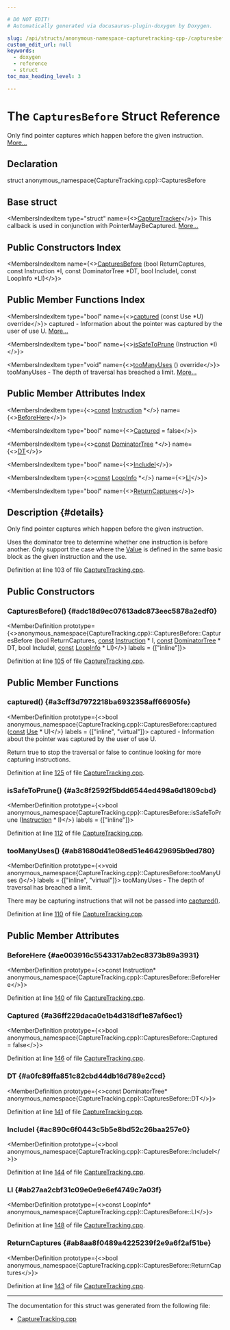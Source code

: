 ```yaml
---

# DO NOT EDIT!
# Automatically generated via docusaurus-plugin-doxygen by Doxygen.

slug: /api/structs/anonymous-namespace-capturetracking-cpp-/capturesbefore
custom_edit_url: null
keywords:
  - doxygen
  - reference
  - struct
toc_max_heading_level: 3

---
```





# The `CapturesBefore` Struct Reference

<DoxygenPage pluginConfig={pluginConfig}>

Only find pointer captures which happen before the given instruction. <a href="#details">More...</a>

## Declaration

<CodeBlock>struct anonymous_namespace{CaptureTracking.cpp}::CapturesBefore</CodeBlock>

## Base struct

<MembersIndex>

<MembersIndexItem
  type="struct"
  name={<><a href="/docs/api/structs/llvm/capturetracker">CaptureTracker</a></>}>
This callback is used in conjunction with PointerMayBeCaptured. <a href="/docs/api/structs/llvm/capturetracker/#details">More...</a>
</MembersIndexItem>

</MembersIndex>

## Public Constructors Index

<MembersIndex>

<MembersIndexItem
  name={<><a href="#adc18d9ec07613adc873eec5878a2edf0">CapturesBefore</a> (bool ReturnCaptures, const Instruction &#42;I, const DominatorTree &#42;DT, bool IncludeI, const LoopInfo &#42;LI)</>}>
</MembersIndexItem>

</MembersIndex>

## Public Member Functions Index

<MembersIndex>

<MembersIndexItem
  type="bool"
  name={<><a href="#a3cff3d7972218ba6932358aff66905fe">captured</a> (const Use &#42;U) override</>}>
captured - Information about the pointer was captured by the user of use U. <a href="#a3cff3d7972218ba6932358aff66905fe">More...</a>
</MembersIndexItem>

<MembersIndexItem
  type="bool"
  name={<><a href="#a3c8f2592f5bdd6544ed498a6d1809cbd">isSafeToPrune</a> (Instruction &#42;I)</>}>
</MembersIndexItem>

<MembersIndexItem
  type="void"
  name={<><a href="#ab81680d41e08ed51e46429695b9ed780">tooManyUses</a> () override</>}>
tooManyUses - The depth of traversal has breached a limit. <a href="#ab81680d41e08ed51e46429695b9ed780">More...</a>
</MembersIndexItem>

</MembersIndex>

## Public Member Attributes Index

<MembersIndex>

<MembersIndexItem
  type={<><a href="/docs/api/files/lib/lib/target/lib/target/aarch64/aarch64promoteconstant-cpp/#a90f8350fecae261c25be85d38b451bff">const</a> <a href="/docs/api/classes/llvm/instruction">Instruction</a> &#42;</>}
  name={<><a href="#ae003916c5543317ab2ec8373b89a3931">BeforeHere</a></>}>
</MembersIndexItem>

<MembersIndexItem
  type="bool"
  name={<><a href="#a36ff229daca0e1b4d318df1e87af6ec1">Captured</a> = false</>}>
</MembersIndexItem>

<MembersIndexItem
  type={<><a href="/docs/api/files/lib/lib/target/lib/target/aarch64/aarch64promoteconstant-cpp/#a90f8350fecae261c25be85d38b451bff">const</a> <a href="/docs/api/classes/llvm/dominatortree">DominatorTree</a> &#42;</>}
  name={<><a href="#a0fc89ffa851c82cbd44db16d789e2ccd">DT</a></>}>
</MembersIndexItem>

<MembersIndexItem
  type="bool"
  name={<><a href="#ac890c6f0443c5b5e8bd52c26baa257e0">IncludeI</a></>}>
</MembersIndexItem>

<MembersIndexItem
  type={<><a href="/docs/api/files/lib/lib/target/lib/target/aarch64/aarch64promoteconstant-cpp/#a90f8350fecae261c25be85d38b451bff">const</a> <a href="/docs/api/classes/llvm/loopinfo">LoopInfo</a> &#42;</>}
  name={<><a href="#ab27aa2cbf31c09e0e9e6ef4749c7a03f">LI</a></>}>
</MembersIndexItem>

<MembersIndexItem
  type="bool"
  name={<><a href="#ab8aa8f0489a4225239f2e9a6f2af51be">ReturnCaptures</a></>}>
</MembersIndexItem>

</MembersIndex>

## Description {#details}

Only find pointer captures which happen before the given instruction.

Uses the dominator tree to determine whether one instruction is before another. Only support the case where the <a href="/docs/api/classes/llvm/value">Value</a> is defined in the same basic block as the given instruction and the use.

Definition at line 103 of file <a href="/docs/api/files/lib/lib/analysis/capturetracking-cpp">CaptureTracking.cpp</a>.

<SectionDefinition>

## Public Constructors

### CapturesBefore() {#adc18d9ec07613adc873eec5878a2edf0}

<MemberDefinition
  prototype={<>anonymous&#95;namespace&#123;CaptureTracking.cpp&#125;::CapturesBefore::CapturesBefore (bool ReturnCaptures, <a href="/docs/api/files/lib/lib/target/lib/target/aarch64/aarch64promoteconstant-cpp/#a90f8350fecae261c25be85d38b451bff">const</a> <a href="/docs/api/classes/llvm/instruction">Instruction</a> &#42; I, <a href="/docs/api/files/lib/lib/target/lib/target/aarch64/aarch64promoteconstant-cpp/#a90f8350fecae261c25be85d38b451bff">const</a> <a href="/docs/api/classes/llvm/dominatortree">DominatorTree</a> &#42; DT, bool IncludeI, <a href="/docs/api/files/lib/lib/target/lib/target/aarch64/aarch64promoteconstant-cpp/#a90f8350fecae261c25be85d38b451bff">const</a> <a href="/docs/api/classes/llvm/loopinfo">LoopInfo</a> &#42; LI)</>}
  labels = {["inline"]}>

Definition at line <a href="/docs/api/files/lib/lib/analysis/capturetracking-cpp/#l00105">105</a> of file <a href="/docs/api/files/lib/lib/analysis/capturetracking-cpp">CaptureTracking.cpp</a>.
</MemberDefinition>

</SectionDefinition>

<SectionDefinition>

## Public Member Functions

### captured() {#a3cff3d7972218ba6932358aff66905fe}

<MemberDefinition
  prototype={<>bool anonymous&#95;namespace&#123;CaptureTracking.cpp&#125;::CapturesBefore::captured (<a href="/docs/api/files/lib/lib/target/lib/target/aarch64/aarch64promoteconstant-cpp/#a90f8350fecae261c25be85d38b451bff">const</a> <a href="/docs/api/classes/llvm/use">Use</a> &#42; U)</>}
  labels = {["inline", "virtual"]}>
captured - Information about the pointer was captured by the user of use U.

Return true to stop the traversal or false to continue looking for more capturing instructions.

Definition at line <a href="/docs/api/files/lib/lib/analysis/capturetracking-cpp/#l00125">125</a> of file <a href="/docs/api/files/lib/lib/analysis/capturetracking-cpp">CaptureTracking.cpp</a>.
</MemberDefinition>

### isSafeToPrune() {#a3c8f2592f5bdd6544ed498a6d1809cbd}

<MemberDefinition
  prototype={<>bool anonymous&#95;namespace&#123;CaptureTracking.cpp&#125;::CapturesBefore::isSafeToPrune (<a href="/docs/api/classes/llvm/instruction">Instruction</a> &#42; I)</>}
  labels = {["inline"]}>

Definition at line <a href="/docs/api/files/lib/lib/analysis/capturetracking-cpp/#l00112">112</a> of file <a href="/docs/api/files/lib/lib/analysis/capturetracking-cpp">CaptureTracking.cpp</a>.
</MemberDefinition>

### tooManyUses() {#ab81680d41e08ed51e46429695b9ed780}

<MemberDefinition
  prototype={<>void anonymous&#95;namespace&#123;CaptureTracking.cpp&#125;::CapturesBefore::tooManyUses ()</>}
  labels = {["inline", "virtual"]}>
tooManyUses - The depth of traversal has breached a limit.

There may be capturing instructions that will not be passed into <a href="#a3cff3d7972218ba6932358aff66905fe">captured()</a>.

Definition at line <a href="/docs/api/files/lib/lib/analysis/capturetracking-cpp/#l00110">110</a> of file <a href="/docs/api/files/lib/lib/analysis/capturetracking-cpp">CaptureTracking.cpp</a>.
</MemberDefinition>

</SectionDefinition>

<SectionDefinition>

## Public Member Attributes

### BeforeHere {#ae003916c5543317ab2ec8373b89a3931}

<MemberDefinition
  prototype={<>const Instruction&#42; anonymous&#95;namespace&#123;CaptureTracking.cpp&#125;::CapturesBefore::BeforeHere</>}>

Definition at line <a href="/docs/api/files/lib/lib/analysis/capturetracking-cpp/#l00140">140</a> of file <a href="/docs/api/files/lib/lib/analysis/capturetracking-cpp">CaptureTracking.cpp</a>.
</MemberDefinition>

### Captured {#a36ff229daca0e1b4d318df1e87af6ec1}

<MemberDefinition
  prototype={<>bool anonymous&#95;namespace&#123;CaptureTracking.cpp&#125;::CapturesBefore::Captured = false</>}>

Definition at line <a href="/docs/api/files/lib/lib/analysis/capturetracking-cpp/#l00146">146</a> of file <a href="/docs/api/files/lib/lib/analysis/capturetracking-cpp">CaptureTracking.cpp</a>.
</MemberDefinition>

### DT {#a0fc89ffa851c82cbd44db16d789e2ccd}

<MemberDefinition
  prototype={<>const DominatorTree&#42; anonymous&#95;namespace&#123;CaptureTracking.cpp&#125;::CapturesBefore::DT</>}>

Definition at line <a href="/docs/api/files/lib/lib/analysis/capturetracking-cpp/#l00141">141</a> of file <a href="/docs/api/files/lib/lib/analysis/capturetracking-cpp">CaptureTracking.cpp</a>.
</MemberDefinition>

### IncludeI {#ac890c6f0443c5b5e8bd52c26baa257e0}

<MemberDefinition
  prototype={<>bool anonymous&#95;namespace&#123;CaptureTracking.cpp&#125;::CapturesBefore::IncludeI</>}>

Definition at line <a href="/docs/api/files/lib/lib/analysis/capturetracking-cpp/#l00144">144</a> of file <a href="/docs/api/files/lib/lib/analysis/capturetracking-cpp">CaptureTracking.cpp</a>.
</MemberDefinition>

### LI {#ab27aa2cbf31c09e0e9e6ef4749c7a03f}

<MemberDefinition
  prototype={<>const LoopInfo&#42; anonymous&#95;namespace&#123;CaptureTracking.cpp&#125;::CapturesBefore::LI</>}>

Definition at line <a href="/docs/api/files/lib/lib/analysis/capturetracking-cpp/#l00148">148</a> of file <a href="/docs/api/files/lib/lib/analysis/capturetracking-cpp">CaptureTracking.cpp</a>.
</MemberDefinition>

### ReturnCaptures {#ab8aa8f0489a4225239f2e9a6f2af51be}

<MemberDefinition
  prototype={<>bool anonymous&#95;namespace&#123;CaptureTracking.cpp&#125;::CapturesBefore::ReturnCaptures</>}>

Definition at line <a href="/docs/api/files/lib/lib/analysis/capturetracking-cpp/#l00143">143</a> of file <a href="/docs/api/files/lib/lib/analysis/capturetracking-cpp">CaptureTracking.cpp</a>.
</MemberDefinition>

</SectionDefinition>

<hr/>

The documentation for this struct was generated from the following file:

<ul>
<li><a href="/docs/api/files/lib/lib/analysis/capturetracking-cpp">CaptureTracking.cpp</a></li>
</ul>

</DoxygenPage>
